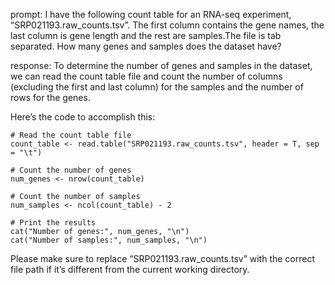 prompt:
I have the following count table for an RNA-seq experiment, "SRP021193.raw_counts.tsv". The first column contains the gene names, the last column is gene length and the rest are samples.The file is tab separated. How many genes and samples does the dataset have?

response:
To determine the number of genes and samples in the dataset, we can read the count table file and count the number of columns (excluding the first and last column) for the samples and the number of rows for the genes.

Here's the code to accomplish this:

```
# Read the count table file
count_table <- read.table("SRP021193.raw_counts.tsv", header = T, sep = "\t")

# Count the number of genes
num_genes <- nrow(count_table)

# Count the number of samples
num_samples <- ncol(count_table) - 2

# Print the results
cat("Number of genes:", num_genes, "\n")
cat("Number of samples:", num_samples, "\n")
```

Please make sure to replace "SRP021193.raw_counts.tsv" with the correct file path if it's different from the current working directory.
